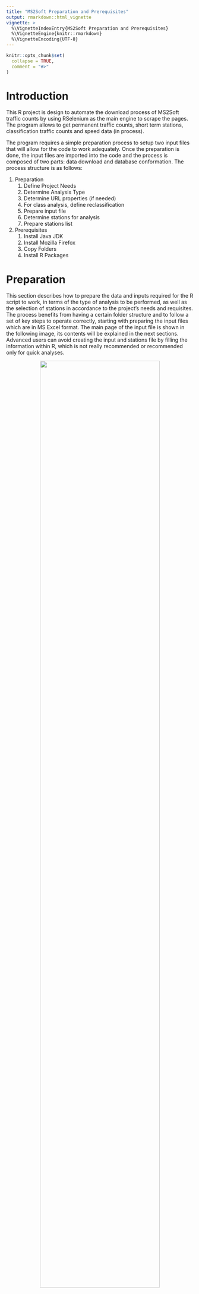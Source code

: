 ```yaml
---
title: "MS2Soft Preparation and Prerequisites"
output: rmarkdown::html_vignette
vignette: >
  %\VignetteIndexEntry{MS2Soft Preparation and Prerequisites}
  %\VignetteEngine{knitr::rmarkdown}
  %\VignetteEncoding{UTF-8}
---
```


```r
knitr::opts_chunk$set(
  collapse = TRUE,
  comment = "#>"
)
```

# Introduction

This R project is design to automate the download process of MS2Soft traffic counts by using RSelenium as the main engine to scrape the pages. The program allows to get permanent traffic counts, short term stations, classification traffic counts and speed data (in process). 

The program requires a simple preparation process to setup two input files that will allow for the code to work adequately. Once the preparation is done, the input files are imported into the code and the process is composed of two parts: data download and database conformation. The process structure is as follows:

1. Preparation
    1. Define Project Needs
    2. Determine Analysis Type
    3. Determine URL properties (if needed)
    4. For class analysis, define reclassification
    5. Prepare input file
    6. Determine stations for analysis
    7. Prepare stations list
2. Prerequisites
    1. Install Java JDK
    2. Install Mozilla Firefox
    3. Copy Folders
    4. Install R Packages

# Preparation

This section describes how to prepare the data and inputs required for the R script to work, in terms of the type of analysis to be performed, as well as the selection of stations in accordance to the project's needs and requisites. The process benefits from having a certain folder structure and to follow a set of key steps to operate correctly, starting with preparing the input files which are in MS Excel format. The main page of the input file is shown in the following image, its contents will be explained in the next sections. Advanced users can avoid creating the input and stations file by filling the information within R, which is not really recommended or recommended only for quick analyses.

<center>
![](input_file.png){width=80%}
</center>
<br>

**1. Define Project Needs**

The main needs of the project do not impact how this process works, but are important in order to make decisions about what kind of stations should be selected and during which time frame. Most projects would need data before, during and after COVID-19, as well as certain stations depending on the type of project. The main focus of the preparation stage is to prepare both input files, one that contains the attributes needed for the analysis, and one containing the list of stations and their characteristics. 

**2. Determine Analysis Type**

All analysis types can be performed over the same set of stations, given that these types of data are available. The `ms2_data` function performs a different algorithm for permanent stations, short term stations, and stations with classification data, which can be permanent or short term. Speed data is planned but not developed yet. This conforms the analysis types needed for the functions to operate. The selection of stations should consider which analysis type is being done because not all stations contain all data types, the next image shows an example of a station containing all types of data.

<center>
![](analysis_types.png)
</center>
<br>

If a classification analysis will be performed, additional steps should be considered and will be explained later.

**3. Determine URL properties**

There are three main properties that compose MS2Soft URLs: the state platform, the "offset" and the "a" parameter. The state platform determines the first part of the URL, usually referring to the Department of Transportation of the State hosting the platform. The other two parameters complete the URL and serve as identifiers. These parameters remain constant for each State so a database is continuously maintained with this information. Please contact the authors to update the input file with the parameters as needed. The platforms tab within the input file contains a list of platforms from States where work has been performed in the past. To add a platform, users simply should add the parameters into the platforms tab, the parameters can be found in any URL related to the platform by using Mozilla Firefox to open a frame (more on this in the prerequisites section).

<center>
![](platforms_tab.png){width=80%}
</center>
<br>

**4. Define re-classification (for class analysis)**

Classification data can be used with its original classification, but the process allows to apply custom classifications allowing for simpler variable names, depending on the project's needs. Up to three re-classifications can be defined within the code via the "class_number" argument which defaults to **1**, so the default re-classification should be filled within the Class1 column of this tab. To "group" classes, it is recommended to use different names as shown in the "Class3" column, with sequential IDs that can be removed later. These codes will be used as column names for the classification data tables that will be downloaded, and some software cannot handle identical column names.

<center>
![](class_table.png){width=80%}
</center>
<br>

**5. Prepare Input File**

Once the previous steps have been completed and all parameters are filled into the tabs, there are some final details to be reviewed and prepared within the input file. The program reads the attributes tab and the class_table tab (when applicable). 
The first attribute contains the State, once the platform tab has been filled with the correct information, the State is looked up within this table to extract the Department of Transportation (dot), conform the main URL and get the "offset" and "a" parameters. The analysis type is also selected with a drop down menu, as mentioned before, to perform multiple analysis types the user must do one at a time.
In addition, the program uses the system's downloads folder to pivot downloaded files, in other words, all data is downloaded into this folder and then copied into the correct folder within the project's directory. This parameter should also be checked from within the computer's File Explorer. Chances are that the only requirement would be to change the user within the path that comes with the input file. For the example shown, replace "JulianMendoza" with your user's name.

**6. Determnine stations for analysis**

Determining the stations for analysis is very important and should be done before any code is run. Stations show a summary of the data available (as shown before) so they can be pre-selected depending on the data they contain, the dates available and their location. To view the station details, click in the "View Detail in a New Search" link when selecting a station. 

<center>
![](station_select.png){width=50%}
</center>
<br>

The information shown in the main frames of the stations shows the corresponding category, this is especially important when selecting permanent stations. In addition, the station data section contains the available tables, as shown before, for volume and classification data. Empty tables mean no data is available for that category.

<center>
![](station_category.png)
</center>
<br>

Regarding the dates, it might be practical to research briefly about how many days each year are available but not necessary as the `ms2_all_dates`function gets all dates available. On the other hand, it is important to know the available years and register them in the stations list, this will allow to save time avoiding unnecessary requests for years where information is not available. The years available for each station are shown in the main frame of each station when selected.

<center>
![](station_years.png)
</center>
<br>

Finally, stations' geographical locations can be downloaded by clicking the "List view" button, most states allow to perform a search by location ID, but this is not to be assumed. It might be convenient to download a list of stations by filtering counties and communities. The downloaded list will contain many stations that should be filtered with GIS software based on the previous criteria. In addition, many attributes from this list will be used to fill the "stations_list" Excel input file.

<center>
![](station_list_view.png)
</center>
<br>

**7. Prepare Stations List**

The stations list input file should contain the basic information about the stations for which data will be downloaded, including metadata obtained directly from the MS2Soft platform and some additional information. 
The first columns can all be extracted from the list obtained directly from the platform, Loc_ID contains the station code, followed by the County, Community and Functional Class. These can also be used to filtered station in the previous steps. Next, the Rural_Urban column is self-explanatory, the ON column refers to the road where the station is located. Next come the coordinates columns followed by the Latest_Date column which contains the most recent date where data is available for that station.

The next set of columns are user generated. First, start_year and end_year define the period for which data will be downloaded. This is set individually by station to avoid wasting resources in getting years that might exist for one station but not for another.
The next column contains the type of analysis to perform for the corresponding station. The recommended approach when performing multiple analysis for the same stations (i.e. permanent and classification), is to repeat the record for that station with different types, as shown in the example below.
The bridge vicinity column is not used at the moment so it can be left empty, it purpose is to be able to relate the stations traffic profiles to the border crossings of the bridge in closest vicinity.
Finally, the dir_id column show contain both directions available for the station as presented in the MS2Soft platform, the code uses this column to separate each direction and concatenate the URL where data is stored.

<center>
![](stations_list.png){width=100%}
</center>
<br>

# Prerequisites

This section shows the prerequisites needed to run the program. Additional software should be installed to ensure the correct functionality and folders must be set up in an specific way so that all internal paths are correctly referenced. In addition, some R packages must be installed.

**1. Install Java JDK**

The first prerequisite is to have Java Development Kit (JDK) installed. For simplicity and generalization, do a Google search for Java JDK and get the latest version according to the user's operating system. At the time of writing this document, the site looks like the following picture.

<center>
![](java.png){width=80%}
</center>
<br>

System must be restarted after installing Java Development Kit.

**2. Install Mozilla Firefox**

Mozilla Firefox allows for more web scraping features, especially when using Selenium to navigate into sites like the MS2Soft platform, that does not change the URL as the user navigates. This section focuses more on how to extract the parameters from the URL, given that installing Firefox is as simple as downloading the installation file from their site.

To extract the URL parameters, open Firefox and navigate to any station page within the MS2Soft platform, click on any calendar item to navigate into the calendar view. 

<center>
![](calendar_click.png){width=80%}
</center>
<br>

In the calendar frame, the URL is not changed, the next step is to right click inside the left frame of the webpage (where data is shown) and select This Frame > Open Frame in New Tab. 

<center>
![](frame_tab.png){width=80%}
</center>
<br>

The new tab is opened as a single frame element and the URL should show the parameters needed. As a reminder, these steps are only needed if the platform to be used is not previously registered. Add the parameters "offset" and "a" to the input file parameters tab, along with the State they correspond to.

<center>
![](url_params.png){width=80%}
</center>
<br>

**3. Copy folders and prepare folder structure**

To prepare the program to run it is important to maintain the folder structure, this will allow for all functionality to behave as intended and to simplify file management, as well as avoiding the user to define working directories. To have a functional copy of the script, all folders and files should be copied into the desired directory (usually within the Existing Information folder of any project).
The base folder structure contains the inputs folder, which has both input files explained before; the outputs folder, which is used at the moment to contain the output database produced by the web scraping process. The outputs folder is designed so that users can save different databases produced within R, results and insights, the stations locations geographic file and graphs as needed. The R folder contains the main code and some deprecated scripts, the main code is inside the get_data.R file, while the functions.R has the functions used within the main code and the theme.R is used to create graphs (it is not fully developed at the moment).
To start a new request, users must open the Webscraping R project, this ensures that all files and folders live within the same working directory, and then open the get_data.R file. Nothing else is needed and editing other files is recommended only for advanced users.

<center>
![](folder_structure.png)
</center>
<br>

After running the code for the first time, an additional folder will be created named "Stations". This folder contains the raw files downloaded during the web scraping process sorted by the analysis types and years for the data that was obtained.

In addition to the directory structure within the R project, an additional step has to be performed into the system's downloads folder, to ensure the best functionality, empty the downloads folder (erase all files). This is important because as part of the program's functionality, it will save each file downloaded, copy it into the correct folder and then delete it from the downloads folder. In case there is an error and a file is not found, there is a risk that the program copies the previous file, and there might be duplicated data when consolidating all databases.
